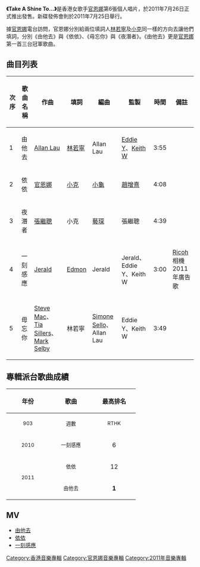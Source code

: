 {{Infobox album <!-- See Wikipedia:WikiProject_Albums -->
| name       = Take A Shine To...
| type       = EP
| artist     = [[官恩娜|官恩娜]]
| cover      = Take A Shine To cover.jpg
| released   = 2011年7月26日
| recorded   = 2010年－2011年
| genre      = [[粵語流行音樂|粵語流行音樂]]
| length     = 19分33秒
| label      = [[Boombeat_Music|Boombeat Music]]
| producer   = [[Eddie_Y|Eddie Y]]、[[Keith_W|Keith W]]、[[趙增熹|趙增熹]]、[[張繼聰|張繼聰]]、[[陳哲廬|Jerald]]
<!-- 未知參數 | number     = 5 -->
| reviews    = 
| prev_title = [[Being_(官恩娜專輯)|Being]]
| prev_year  = 2010
| next_title = [[Wanna_Be_(官恩娜音樂專輯)|Wanna Be]]
| next_year  = 2013
}}
'''《Take A Shine To...》'''是香港女歌手[[官恩娜|官恩娜]]第6張個人唱片，於2011年7月26日正式推出發售。新碟發佈會則於2011年7月25日舉行。

據[[官恩娜|官恩娜]]電台訪問，官恩娜分別給兩位填詞人[[林若寧|林若寧]]及[[蔣子軒|小克]]同一樣的方向去讓他們填詞，分別《由他去》與《依依》、《毋忘你》與《夜潛者》。《由他去》更是[[官恩娜|官恩娜]]第一首三台冠軍歌曲。

== 曲目列表 ==
{| class="wikitable"
|-
!次序
!歌曲名稱
!作曲
!填詞
!編曲
!監製
!時間
!備註
|-
| 1 || 由他去 || [[Allan_Lau|Allan Lau]] || [[林若寧|林若寧]] || Allan Lau || [[Eddie_Y|Eddie Y]]、[[Keith_W|Keith W]] || 3:55 || 
|-
| 2 || 依依 || [[官恩娜|官恩娜]] || [[蔣子軒|小克]] || [[ToNick|小龜]] || [[趙增熹|趙增熹]] || 4:08 || 
|-
| 3 || 夜潛者 || [[張繼聰|張繼聰]] || 小克 || [[藝琛|藝琛]] || 張繼聰 || 4:39 || 
|-
| 4 || 一刻感應 || [[陳哲廬|Jerald]] || [[Edmon|Edmon]] || Jerald || Jerald、Eddie Y、Keith W || 3:00 || [[Ricoh|Ricoh]]相機2011年廣告歌
|-
| 5 || 毋忘你 || [[Steve_Mac|Steve Mac]]、[[Tia_Sillers|Tia Sillers]]、[[Mark_Selby|Mark Selby]] || 林若寧 || [[Simone_Sello|Simone Sello]]、Allan Lau || Eddie Y、Keith W || 3:49 || 
|}

== 專輯派台歌曲成績 ==
{| class="wikitable"
!align="center" rowspan="2" | 年份
!align="center" rowspan="2" | 歌曲
!align="center" colspan="8" | 最高排名
|-
!width="100"|<small>903</small> !! width="100"|<small>週數</small> !! width="100"|<small>RTHK</small> !! width="100"|<small>週數</small> !! width="100"|<small>997</small> !! width="100"|<small>週數</small> !! width="100"|<small>TVB</small> !! width="100"|<small>週數</small>
|-
|align="center"| <small>2010</small> ||align="center"| <small>一刻感應</small> ||align="center"| 6 ||align="center"| 3 ||align="center"| 3 ||align="center"| 5 ||align="center"| 4 ||align="center"| 5 ||align="center"| 4 ||align="center"| 3
|-
|align="center" rowspan="2"| <small>2011</small> ||align="center"| <small>依依</small> ||align="center"| 12 ||align="center"| 5 ||align="center"| 6 ||align="center"| 7 ||align="center"| 4 ||align="center"| 3 ||align="center"| 3 ||align="center"| 6
|-
|align="center"| <small>由他去</small> ||align="center"| '''1''' ||align="center"| 10 ||align="center"| '''1''' ||align="center"| 8 ||align="center"| '''1''' ||align="center"| 7 ||align="center"| - ||align="center"| -
|}

== MV ==
*[http://www.youtube.com/watch?v=e1dR5F8Oelk/ 由他去]
*[http://www.youtube.com/watch?v=X6F8FutqX7w/ 依依]
*[http://www.youtube.com/watch?v=e5UKWzYfbd4/ 一刻感應]

[[Category:香港音樂專輯|Category:香港音樂專輯]]
[[Category:官恩娜音樂專輯|Category:官恩娜音樂專輯]]
[[Category:2011年音樂專輯|Category:2011年音樂專輯]]